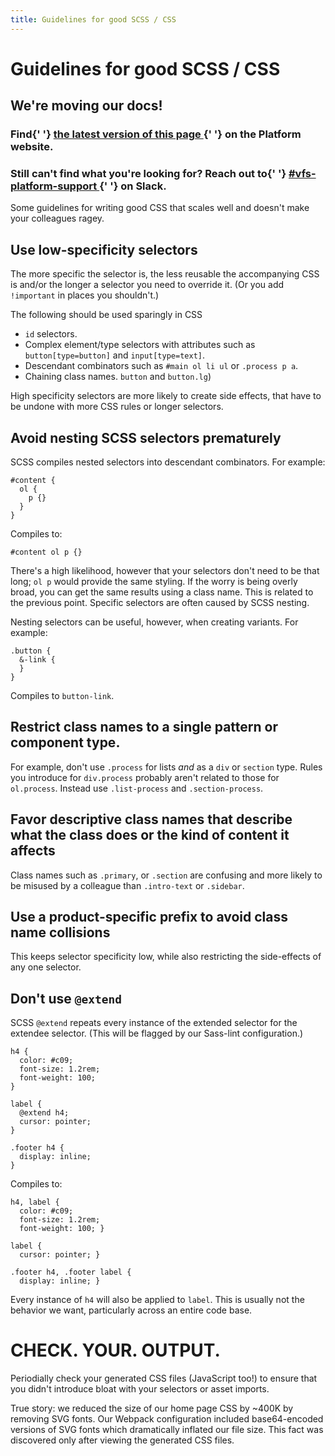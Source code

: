 ```yaml
---
title: Guidelines for good SCSS / CSS
---
```


# Guidelines for good SCSS / CSS

<div class="deprecation-message">
  <h2>We're moving our docs!</h2>
  <h3>
    Find{' '}
    <a href="https://depo-platform-documentation.scrollhelp.site/developer-docs/Guidelines-for-good-SCSS-%2F-CSS.1844740108.html">
      the latest version of this page
    </a>{' '}
    on the Platform website.
  </h3>
  <h3>
    Still can't find what you're looking for? Reach out to{' '}
    <a href="https://dsva.slack.com/archives/CBU0KDSB1">
      #vfs-platform-support
    </a>{' '}
    on Slack.
  </h3>
</div>

Some guidelines for writing good CSS that scales well and doesn't make your colleagues ragey.

## Use low-specificity selectors

The more specific the selector is, the less reusable the accompanying CSS is and/or the longer a selector you need to override it. (Or you add `!important` in places you shouldn't.)

The following should be used sparingly in CSS

- `id` selectors.
- Complex element/type selectors with attributes such as `button[type=button]` and `input[type=text]`.
- Descendant combinators such as `#main ol li ul` or `.process p a`.
- Chaining class names. `button` and `button.lg`)

High specificity selectors are more likely to create side effects, that have to be undone with more CSS rules or longer selectors.

## Avoid nesting SCSS selectors prematurely

SCSS compiles nested selectors into descendant combinators. For example:

    #content {
      ol {
        p {}
      }
    }

Compiles to:

    #content ol p {}

There's a high likelihood, however that your selectors don't need to be that long; `ol p` would provide the same styling. If the worry is being overly broad, you can get the same results using a class name. This is related to the previous point. Specific selectors are often caused by SCSS nesting.

Nesting selectors can be useful, however, when creating variants. For example:

    .button {
      &-link {
      }
    }

Compiles to `button-link`.

## Restrict class names to a single pattern or component type.

For example, don't use `.process` for lists _and_ as a `div` or `section` type. Rules you introduce for `div.process` probably aren't related to those for `ol.process`. Instead use `.list-process` and `.section-process`.

## Favor descriptive class names that describe what the class does or the kind of content it affects

Class names such as `.primary`, or `.section` are confusing and more likely to be misused by a colleague than `.intro-text` or `.sidebar`.

## Use a product-specific prefix to avoid class name collisions

This keeps selector specificity low, while also restricting the side-effects of any one selector.

## Don't use `@extend`

SCSS `@extend` repeats every instance of the extended selector for the extendee selector. (This will be flagged by our Sass-lint configuration.)

    h4 {
      color: #c09;
      font-size: 1.2rem;
      font-weight: 100;
    }

    label {
      @extend h4;
      cursor: pointer;
    }

    .footer h4 {
      display: inline;
    }

Compiles to:

    h4, label {
      color: #c09;
      font-size: 1.2rem;
      font-weight: 100; }

    label {
      cursor: pointer; }

    .footer h4, .footer label {
      display: inline; }

Every instance of `h4` will also be applied to `label`. This is usually not the behavior we want, particularly across an entire code base.

# CHECK. YOUR. OUTPUT.

Periodially check your generated CSS files (JavaScript too!) to ensure that you didn't introduce bloat with your selectors or asset imports.

True story: we reduced the size of our home page CSS by ~400K by removing SVG fonts. Our Webpack configuration included base64-encoded versions of SVG fonts which dramatically inflated our file size. This fact was discovered only after viewing the generated CSS files.
